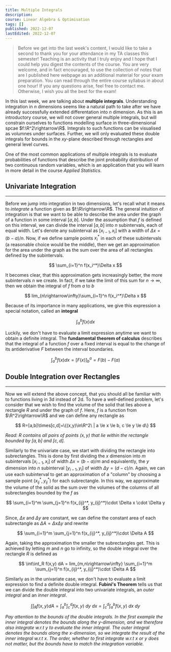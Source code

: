 ```yaml
---
title: Multiple Integrals
description:
course: Linear Algebra & Optimisation
tags: []
published: 2022-12-07
lastEdited: 2022-12-07
---
```


> Before we get into the last week's content, I would like to take a second to thank you for your attendance in my TA classes this semester! Teaching
> is an activity that I truly enjoy and I hope that I could help you digest the contents of the course. You are very welcome, and in fact encouraged,
> to use the collection of notes that are I published here webpage as an additional material for your exam preparation. You can read through the
> entire course syllabus in about one hour! If you any questions arise, feel free to contact me. Otherwise, I wish you all the best for the exam!

In this last week, we are talking about **multiple integrals**. Understanding integration in $n$ dimensions seems like a natural path to take after we
have already successfully extended differentation into $n$ dimension. As this is an introductory course, we will not cover general multiple integrals,
but will constrain ourselves to functions modelling surface in three-dimensional spcae $f:\R^2\rightarrow\R$. Integrals to such functions can be
visualised as volumnes under surfaces. Further, we will only evaluated these double integrals for bounds in the $xy$-plane described through
rectangles and general level curves.

One of the most common applications of multiple integrals is to evaluate probabilities of functions that describe the joint probability distribution
of two continuous random variables, which is an application that you will learn in more detail in the course _Applied Statistics_.

## Univariate Integration

---

Before we jump into integration in two dimensions, let's recall what it means to _integrate_ a function given as $f:\R\rightarrow\R$. The general
intuition of integration is that we want to be able to describe the area under the graph of a function in some interval $[a, b]$. Under the assumption
that $f$ is defined on this interval, we can divide the interval $[a,b]$ into $n$ subintervals, each of equal width. Let's denote any subinterval as
$[x_{i-1}, x_{i}]$ with a width of $\Delta x=(b-a)/n$. Now, if we define sample points $x_i^*$ in each of these subintervals (a reasonable choice
would be the middle), then we get an approximation for the area under the graph as the sum over the area of all rectangles defined by the
subintervals.

$$
\sum_{i=1}^n f(x_i^*)\Delta x
$$

It becomes clear, that this approximation gets increasingly better, the more subintervals $n$ we create. In fact, if we take the limit of this sum for
$n\rightarrow\infty$, then we obtain the integral of $f$ from $a$ to $b$

$$
lim_{n\rightarrow\infty}\sum_{i=1}^n f(x_i^*)\Delta x
$$

Because of its importance in many applications, we give this expression a special notation, called an **integral**

$$
\int_a^b f(x) dx
$$

Luckily, we don't have to evaluate a limit expression anytime we want to obtain a definite integral. The **fundamental theorem of calculus** describes
that the integral of a function $f$ over a fixed interval is equal to the change of its antiderivative $F$ between the interval boundaries.

$$
\int_a^b f(x) dx = [F(x)]_b^a = F(b)-F(a)
$$

## Double Integration over Rectangles

---

Now we will extend the above concept, that you should all be familiar with to functions living in 3d instead of 2d. To have a well-defined problem,
let's consider that we wish to find the volume of the solid that lies above a rectangle $R$ and under the graph of $f$. Here, $f$ is a function from
$\R^2\rightarrow\R$ and we can define any rectangle as

$$
R=[a,b]\times[c,d]=\{(x,y)\in\R^2\ | a \le x \le b, c \le y \le d\}
$$

_Read: $R$ contains all pairs of points $(x,y)$ that lie within the rectangle bounded by $[a,b]$ and $[c,d]$._

Similarly to the univariate case, we start with dividing the rectangle into subrectangles. This is done by first dividing the $x$ dimension into $m$
subintervals $[x_{i-1}, x_i]$ of width $\Delta x=(b-a)/m$ and equivalently, the $y$ dimension into $n$ subinterval $[y_{i-1}, y_i]$ of width
$\Delta y=(d-c)/n$. Again, we can use each subinterval to get an approximation of a "column" by choosing a sample point $(x_{ij}^*, y_{ij}^*)$ for
each subrectangle. In this way, we approximate the volume of the solid as the sum over the volumes of the columns of all subrectangles bounded by the
$f$ as

$$
\sum_{i=1}^m \sum_{j=1}^n f(x_{ij}^*, y_{ij}^*)\cdot \Delta x \cdot \Delta y
$$

Since, $\Delta x$ and $\Delta y$ are constant, we can define the constant area of each subrectangle as $\Delta A=\Delta x \Delta y$ and rewrite

$$
\sum_{i=1}^m \sum_{j=1}^n f(x_{ij}^*, y_{ij}^*)\cdot \Delta A
$$

Again, taking the approximation the smaller the subrectangles get. This is achieved by letting $m$ and $n$ go to infinity, so the double integral over
the rectangle $R$ is defined as

$$
\int\int_R f(x,y) dA = lim_{m,n\rightarrow\infty} \sum_{i=1}^m \sum_{j=1}^n f(x_{ij}^*, y_{ij}^*)\cdot \Delta A
$$

Similarly as in the univariate case, we don't have to evaluate a limit expression to find a definite double integral. **Fubini's Theorem** tells us
that we can divide the double integral into two univariate integrals, an _outer integral_ and an _inner integral_.

$$
\int\int_R f(x,y) dA = \int_a^b \int_c^d f(x,y)\ dy\ dx = \int_c^d \int_a^b f(x,y)\ dx\ dy
$$

_Pay attention to the bounds of the double integrals. In the first example the inner integral denotes the bounds along the $y$-dimension, and we
therefore also integrate w.r.t $y$ to evaluate the inner integral. The outer integral denotes the bounds along the $x$-dimension, so we integrate the
result of the inner integral w.r.t $x$. The order, whether to first integrate w.r.t $x$ or $y$ does not matter, but the bounds have to match the
integration variable._
